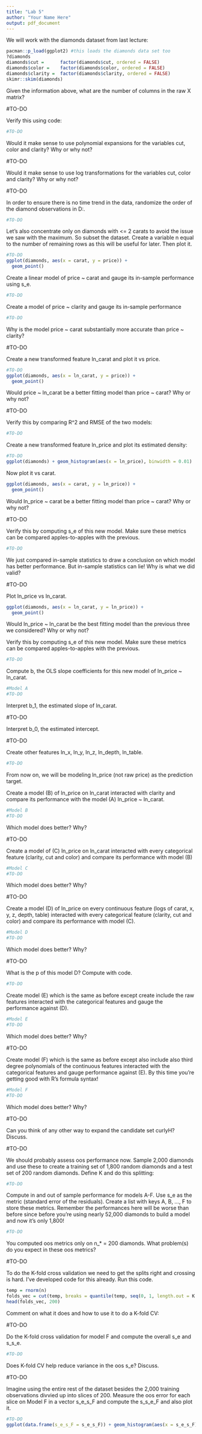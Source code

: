 ```yaml
---
title: "Lab 5"
author: "Your Name Here"
output: pdf_document
---
```



We will work with the diamonds dataset from last lecture:

```r
pacman::p_load(ggplot2) #this loads the diamonds data set too
?diamonds
diamonds$cut =      factor(diamonds$cut, ordered = FALSE)
diamonds$color =    factor(diamonds$color, ordered = FALSE)
diamonds$clarity =  factor(diamonds$clarity, ordered = FALSE)
skimr::skim(diamonds)
```

Given the information above, what are the number of columns in the raw X matrix?

#TO-DO

Verify this using code:

```r
#TO-DO
```

Would it make sense to use polynomial expansions for the variables cut, color and clarity? Why or why not?

#TO-DO

Would it make sense to use log transformations for the variables cut, color and clarity? Why or why not?

#TO-DO

In order to ensure there is no time trend in the data, randomize the order of the diamond observations in D:.

```r
#TO-DO
```

Let's also concentrate only on diamonds with <= 2 carats to avoid the issue we saw with the maximum. So subset the dataset. Create a variable n equal to the number of remaining rows as this will be useful for later. Then plot it.

```r
#TO-DO
ggplot(diamonds, aes(x = carat, y = price)) + 
  geom_point()
```

Create a linear model of price ~ carat and gauge its in-sample performance using s_e.

```r
#TO-DO
```

Create a model of price ~ clarity and gauge its in-sample performance

```r
#TO-DO
```

Why is the model price ~ carat substantially more accurate than price ~ clarity?

#TO-DO

Create a new transformed feature ln_carat and plot it vs price.

```r
#TO-DO
ggplot(diamonds, aes(x = ln_carat, y = price)) + 
  geom_point()
```

Would price ~ ln_carat be a better fitting model than price ~ carat? Why or why not?

#TO-DO

Verify this by comparing R^2 and RMSE of the two models:

```r
#TO-DO
```

Create a new transformed feature ln_price and plot its estimated density:


```r
#TO-DO
ggplot(diamonds) + geom_histogram(aes(x = ln_price), binwidth = 0.01)
```


Now plot it vs carat.

```r
ggplot(diamonds, aes(x = carat, y = ln_price)) + 
  geom_point()
```

Would ln_price ~ carat be a better fitting model than price ~ carat? Why or why not?

#TO-DO

Verify this by computing s_e of this new model. Make sure these metrics can be compared apples-to-apples with the previous.

```r
#TO-DO
```

We just compared in-sample statistics to draw a conclusion on which model has better performance. But in-sample statistics can lie! Why is what we did valid?

#TO-DO

Plot ln_price vs ln_carat.

```r
ggplot(diamonds, aes(x = ln_carat, y = ln_price)) + 
  geom_point()
```

Would ln_price ~ ln_carat be the best fitting model than the previous three we considered? Why or why not?

Verify this by computing s_e of this new model. Make sure these metrics can be compared apples-to-apples with the previous.

```r
#TO-DO
```

Compute b, the OLS slope coefficients for this new model of ln_price ~ ln_carat.

```r
#Model A
#TO-DO
```

Interpret b_1, the estimated slope of ln_carat.

#TO-DO

Interpret b_0, the estimated intercept.

#TO-DO

Create other features ln_x, ln_y, ln_z, ln_depth, ln_table.

```r
#TO-DO
```

From now on, we will be modeling ln_price (not raw price) as the prediction target. 

Create a model (B) of ln_price on ln_carat interacted with clarity and compare its performance with the model (A) ln_price ~ ln_carat.

```r
#Model B
#TO-DO
```

Which model does better? Why?

#TO-DO

Create a model of (C) ln_price on ln_carat interacted with every categorical feature (clarity, cut and color) and compare its performance with model (B)

```r
#Model C
#TO-DO
```

Which model does better? Why?

#TO-DO

Create a model (D) of ln_price on every continuous feature (logs of carat, x, y, z, depth, table) interacted with every categorical feature (clarity, cut and color) and compare its performance with model (C).

```r
#Model D
#TO-DO
```

Which model does better? Why?

#TO-DO

What is the p of this model D? Compute with code.

```r
#TO-DO
```

Create model (E) which is the same as before except create include the raw features interacted with the categorical features and gauge the performance against (D).

```r
#Model E
#TO-DO
```

Which model does better? Why?

#TO-DO

Create model (F) which is the same as before except also include also third degree polynomials of the continuous features interacted with the categorical features and gauge performance against (E). By this time you're getting good with R's formula syntax!

```r
#Model F
#TO-DO
```

Which model does better? Why?

#TO-DO

Can you think of any other way to expand the candidate set curlyH? Discuss.

#TO-DO

We should probably assess oos performance now. Sample 2,000 diamonds and use these to create a training set of 1,800 random diamonds and a test set of 200 random diamonds. Define K and do this splitting:

```r
#TO-DO
```

Compute in and out of sample performance for models A-F. Use s_e as the metric (standard error of the residuals). Create a list with keys A, B, ..., F to store these metrics. Remember the performances here will be worse than before since before you're using nearly 52,000 diamonds to build a model and now it's only 1,800! 

```r
#TO-DO
```

You computed oos metrics only on n_* = 200 diamonds. What problem(s) do you expect in these oos metrics?

#TO-DO

To do the K-fold cross validation we need to get the splits right and crossing is hard. I've developed code for this already. Run this code.

```r
temp = rnorm(n)
folds_vec = cut(temp, breaks = quantile(temp, seq(0, 1, length.out = K + 1)), include.lowest = TRUE, labels = FALSE)
head(folds_vec, 200)
```

Comment on what it does and how to use it to do a K-fold CV:

#TO-DO

Do the K-fold cross validation for model F and compute the overall s_e and s_s_e. 

```r
#TO-DO
```

Does K-fold CV help reduce variance in the oos s_e? Discuss.

#TO-DO

Imagine using the entire rest of the dataset besides the 2,000 training observations divvied up into slices of 200. Measure the oos error for each slice on Model F in a vector s_e_s_F and compute the s_s_e_F and also plot it.

```r
#TO-DO
ggplot(data.frame(s_e_s_F = s_e_s_F)) + geom_histogram(aes(x = s_e_s_F))
```

